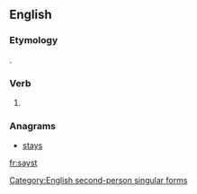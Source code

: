 {{also|say'st}}
==English==

===Etymology===
{{suffix|say|st|lang=en}}.

===Verb===
{{head|en|verb form}}

# {{alternative form of|sayest|lang=en}}

===Anagrams===
* [[stays#English|stays]]

[[Category:English second-person singular forms]]

[[fr:sayst]]